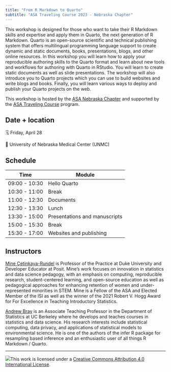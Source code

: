 ```yaml
---
title: "From R Markdown to Quarto"
subtitle: "ASA Traveling Course 2023 - Nebraska Chapter"
---
```


This workshop is designed for those who want to take their R Markdown skills and expertise and apply them in Quarto, the next generation of R Markdown. Quarto is an open-source scientific and technical publishing system that offers multilingual programming language support to create dynamic and static documents, books, presentations, blogs, and other online resources. In this workshop you will learn how to apply your reproducible authoring skills to the Quarto format and learn about new tools and workflows for authoring with Quarto in RStudio. You will learn to create static documents as well as slide presentations. The workshop will also introduce you to Quarto projects which you can use to build websites and write blogs and books. Finally, you will learn various ways to deploy and publish your Quarto projects on the web.

This workshop is hosted by the [ASA Nebraska Chapter](https://community.amstat.org/amstatnebraska/home) and supported by the [ASA Traveling Course](https://community.amstat.org/coc/chapterresources/travelingcourse) program.

## Date + location

🗓️ Friday, April 28

🏢 University of Nebraska Medical Center (UNMC)

## Schedule

| Time          | Module                        |
|---------------|-------------------------------|
| 09:00 - 10:30 | Hello Quarto                  |
| 10:30 - 11:00 | Break                         |
| 11:00 - 12:30 | Documents                     |
| 12:30 - 13:30 | Lunch                         |
| 13:30 - 15:00 | Presentations and manuscripts |
| 15:00 - 15:30 | Break                         |
| 15:30 - 17:00 | Websites and publishing       |

## Instructors

[Mine Çetinkaya-Rundel](https://mine-cr.com/) is Professor of the Practice at Duke University and Developer Educator at Posit. Mine's work focuses on innovation in statistics and data science pedagogy, with an emphasis on computing, reproducible research, student-centered learning, and open-source education as well as pedagogical approaches for enhancing retention of women and under-represented minorities in STEM. Mine is a Fellow of the ASA and Elected Member of the ISI as well as the winner of the 2021 Robert V. Hogg Award for For Excellence in Teaching Introductory Statistics.

[Andrew Bray](https://bids.berkeley.edu/people/andrew-bray) is an Associate Teaching Professor in the Department of Statistics at UC Berkeley where he develops and teaches courses in statistics and data science. His research interests include statistical computing, data privacy, and applications of statistical models to environmental science. He is one of the authors of the infer R package for resampling based inference and an enthusiastic user of all things R Markdown / Quarto.

------------------------------------------------------------------------

![](https://i.creativecommons.org/l/by/4.0/88x31.png)This work is licensed under a [Creative Commons Attribution 4.0 International License](https://creativecommons.org/licenses/by/4.0/).

